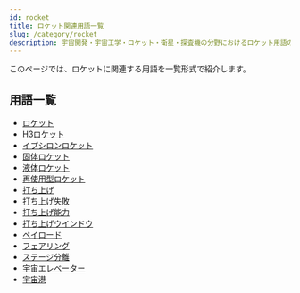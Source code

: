 ```yaml
---
id: rocket
title: ロケット関連用語一覧
slug: /category/rocket
description: 宇宙開発・宇宙工学・ロケット・衛星・探査機の分野におけるロケット用語の一覧です．意味・定義・概要・説明ページへと移ることができます．
---
```



<Head>
  <script type="application/ld+json">
    {`{
      "@context": "https://schema.org",
      "@type": "DefinedTerm",
      "name": "ロケット関連用語一覧",
      "inDefinedTermSet": "https://www.space-portal.org",
      "termCode": "category/rocket",
      "description": "宇宙開発・宇宙工学・ロケット・衛星・探査機の分野におけるロケット用語の一覧です．意味・定義・概要・説明ページへと移ることができます．",
      "url": "https://www.space-portal.org/docs/category/rocket"
    }`}
  </script>
</Head>

このページでは、ロケットに関連する用語を一覧形式で紹介します。

## 用語一覧

- [ロケット](/docs/rocket/rocket)
- [H3ロケット](/docs/rocket/index/h3-rocket)
- [イプシロンロケット](/docs/rocket/index/epsilon-rocket)
- [固体ロケット](/docs/rocket/type/solid-rocket)
- [液体ロケット](/docs/rocket/type/liquid-rocket)
- [再使用型ロケット](/docs/rocket/type/reusable-rocket)
- [打ち上げ](/docs/rocket/launch/launch)
- [打ち上げ失敗](/docs/rocket/launch/launch-failure)
- [打ち上げ能力](/docs/rocket/launch/launch-capacity)
- [打ち上げウインドウ](/docs/rocket/launch/launch-window)
- [ペイロード](/docs/rocket/system/payload)
- [フェアリング](/docs/rocket/system/fairing)
- [ステージ分離](/docs/rocket/system/staging)
- [宇宙エレベーター](/docs/rocket/type/space-elevator)
- [宇宙港](/docs/rocket/type/spaceport)